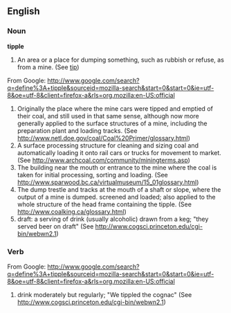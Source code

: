 ==English==

===Noun===
'''tipple'''
# An area or a place for dumping something, such as rubbish or refuse, as from a mine. (See [[tip]])

From Google: http://www.google.com/search?q=define%3A+tipple&sourceid=mozilla-search&start=0&start=0&ie=utf-8&oe=utf-8&client=firefox-a&rls=org.mozilla:en-US:official
# Originally the place where the mine cars were tipped and emptied of their coal, and still used in that same sense, although now more generally applied to the surface structures of a mine, including the preparation plant and loading tracks. (See http://www.netl.doe.gov/coal/Coal%20Primer/glossary.html)
# A surface processing structure for cleaning and sizing coal and automatically loading it onto rail cars or trucks for movement to market. (See http://www.archcoal.com/community/miningterms.asp)
# The building near the mouth or entrance to the mine where the coal is taken for initial processing, sorting and loading. (See http://www.sparwood.bc.ca/virtualmuseum/15_01glossary.html)
# The dump trestle and tracks at the mouth of a shaft or slope, where the output of a mine is dumped. screened and loaded; also applied to the whole structure of the head frame containing the tipple. (See http://www.coalking.ca/glossary.html)
# draft: a serving of drink (usually alcoholic) drawn from a keg; "they served beer on draft"  (See http://www.cogsci.princeton.edu/cgi-bin/webwn2.1)

===Verb===

From Google: http://www.google.com/search?q=define%3A+tipple&sourceid=mozilla-search&start=0&start=0&ie=utf-8&oe=utf-8&client=firefox-a&rls=org.mozilla:en-US:official
# drink moderately but regularly; "We tippled the cognac" (See http://www.cogsci.princeton.edu/cgi-bin/webwn2.1)